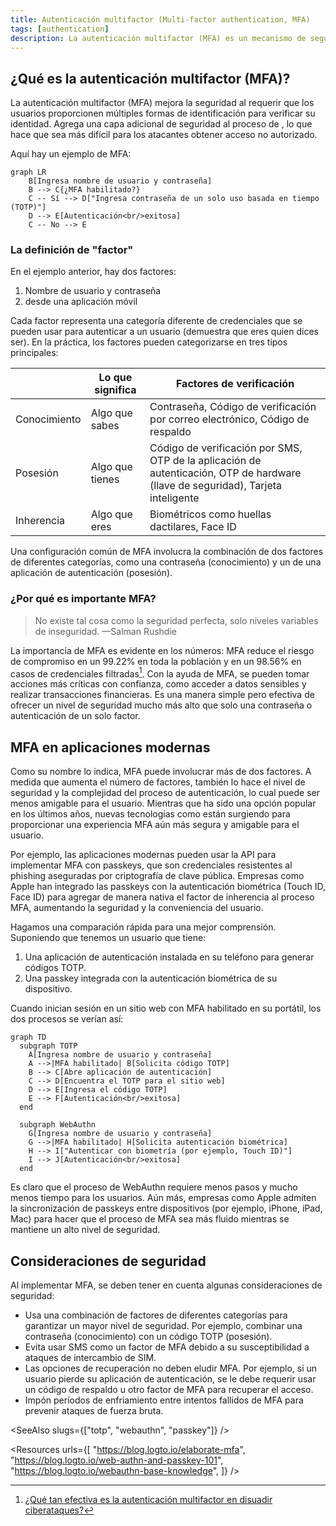 ```yaml
---
title: Autenticación multifactor (Multi-factor authentication, MFA)
tags: [authentication]
description: La autenticación multifactor (MFA) es un mecanismo de seguridad que requiere que los usuarios proporcionen al menos dos formas de identificación para completar el proceso de autenticación. Agrega una capa adicional de seguridad que reduce significativamente el riesgo de acceso no autorizado.
---
```


## ¿Qué es la autenticación multifactor (MFA)?

La autenticación multifactor (MFA) mejora la seguridad al requerir que los usuarios proporcionen múltiples formas de identificación para verificar su identidad. Agrega una capa adicional de seguridad al proceso de <Ref slug="authentication" />, lo que hace que sea más difícil para los atacantes obtener acceso no autorizado.

Aquí hay un ejemplo de MFA:

```mermaid
graph LR
    B[Ingresa nombre de usuario y contraseña]
    B --> C{¿MFA habilitado?}
    C -- Sí --> D["Ingresa contraseña de un solo uso basada en tiempo (TOTP)"]
    D --> E[Autenticación<br/>exitosa]
    C -- No --> E
```

### La definición de "factor"

En el ejemplo anterior, hay dos factores:

1. Nombre de usuario y contraseña
2. <Ref slug="totp" /> desde una aplicación móvil

Cada factor representa una categoría diferente de credenciales que se pueden usar para autenticar a un usuario (demuestra que eres quien dices ser). En la práctica, los factores pueden categorizarse en tres tipos principales:

|            | Lo que significa   | Factores de verificación                                                             |
| ---------- | ------------------ | ------------------------------------------------------------------------------------- |
| Conocimiento  | Algo que sabes     | Contraseña, Código de verificación por correo electrónico, Código de respaldo        |
| Posesión   | Algo que tienes    | Código de verificación por SMS, OTP de la aplicación de autenticación, OTP de hardware (llave de seguridad), Tarjeta inteligente |
| Inherencia | Algo que eres      | Biométricos como huellas dactilares, Face ID                                        |

Una configuración común de MFA involucra la combinación de dos factores de diferentes categorías, como una contraseña (conocimiento) y un <Ref slug="totp" /> de una aplicación de autenticación (posesión).

### ¿Por qué es importante MFA?

> No existe tal cosa como la seguridad perfecta, solo niveles variables de inseguridad. —Salman Rushdie

La importancia de MFA es evidente en los números: MFA reduce el riesgo de compromiso en un 99.22% en toda la población y en un 98.56% en casos de credenciales filtradas[^1]. Con la ayuda de MFA, se pueden tomar acciones más críticas con confianza, como acceder a datos sensibles y realizar transacciones financieras. Es una manera simple pero efectiva de ofrecer un nivel de seguridad mucho más alto que solo una contraseña o autenticación de un solo factor.

## MFA en aplicaciones modernas

Como su nombre lo indica, MFA puede involucrar más de dos factores. A medida que aumenta el número de factores, también lo hace el nivel de seguridad y la complejidad del proceso de autenticación, lo cual puede ser menos amigable para el usuario. Mientras que <Ref slug="totp" /> ha sido una opción popular en los últimos años, nuevas tecnologías como <Ref slug="passkey" /> están surgiendo para proporcionar una experiencia MFA aún más segura y amigable para el usuario.

Por ejemplo, las aplicaciones modernas pueden usar la API <Ref slug="webauthn" /> para implementar MFA con passkeys, que son credenciales resistentes al phishing aseguradas por criptografía de clave pública. Empresas como Apple han integrado las passkeys con la autenticación biométrica (Touch ID, Face ID) para agregar de manera nativa el factor de inherencia al proceso MFA, aumentando la seguridad y la conveniencia del usuario.

Hagamos una comparación rápida para una mejor comprensión. Suponiendo que tenemos un usuario que tiene:

1. Una aplicación de autenticación instalada en su teléfono para generar códigos TOTP.
2. Una passkey integrada con la autenticación biométrica de su dispositivo.

Cuando inician sesión en un sitio web con MFA habilitado en su portátil, los dos procesos se verían así:

```mermaid
graph TD
  subgraph TOTP
    A[Ingresa nombre de usuario y contraseña]
    A -->|MFA habilitado| B[Solicita código TOTP]
    B --> C[Abre aplicación de autenticación]
    C --> D[Encuentra el TOTP para el sitio web]
    D --> E[Ingresa el código TOTP]
    E --> F[Autenticación<br/>exitosa]
  end

  subgraph WebAuthn
    G[Ingresa nombre de usuario y contraseña]
    G -->|MFA habilitado| H[Solicita autenticación biométrica]
    H --> I["Autenticar con biometría (por ejemplo, Touch ID)"]
    I --> J[Autenticación<br/>exitosa]
  end
```

Es claro que el proceso de WebAuthn requiere menos pasos y mucho menos tiempo para los usuarios. Aún más, empresas como Apple admiten la sincronización de passkeys entre dispositivos (por ejemplo, iPhone, iPad, Mac) para hacer que el proceso de MFA sea más fluido mientras se mantiene un alto nivel de seguridad.

## Consideraciones de seguridad

Al implementar MFA, se deben tener en cuenta algunas consideraciones de seguridad:

- Usa una combinación de factores de diferentes categorías para garantizar un mayor nivel de seguridad. Por ejemplo, combinar una contraseña (conocimiento) con un código TOTP (posesión).
- Evita usar SMS como un factor de MFA debido a su susceptibilidad a ataques de intercambio de SIM.
- Las opciones de recuperación no deben eludir MFA. Por ejemplo, si un usuario pierde su aplicación de autenticación, se le debe requerir usar un código de respaldo u otro factor de MFA para recuperar el acceso.
- Impón períodos de enfriamiento entre intentos fallidos de MFA para prevenir ataques de fuerza bruta.

[^1]: [¿Qué tan efectiva es la autenticación multifactor en disuadir ciberataques?](https://query.prod.cms.rt.microsoft.com/cms/api/am/binary/RW166lD)

<SeeAlso slugs={["totp", "webauthn", "passkey"]} />

<Resources
  urls={[
    "https://blog.logto.io/elaborate-mfa",
    "https://blog.logto.io/web-authn-and-passkey-101",
    "https://blog.logto.io/webauthn-base-knowledge",
  ]}
/>
